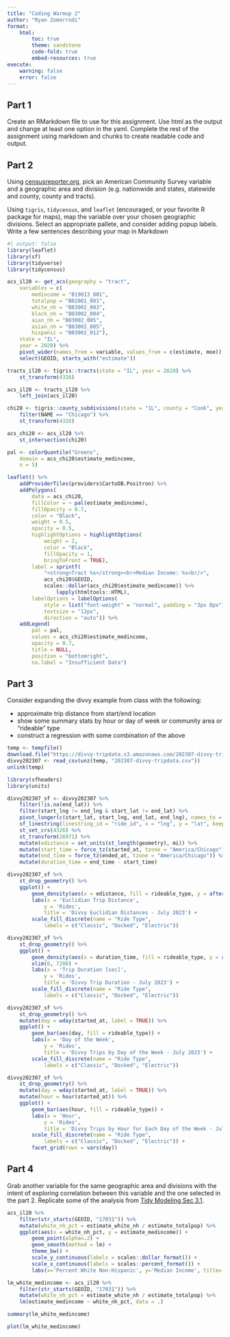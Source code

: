 ```yaml
---
title: "Coding Warmup 2"
author: "Ryan Zomorrodi"
format: 
    html:
        toc: true
        theme: sandstone
        code-fold: true
        embed-resources: true
execute:
    warning: false
    error: false
---
```


## Part 1
Create an RMarkdown file to use for this assignment. Use html as the output and change at least one option in the yaml. Complete the rest of the assignment using markdown and chunks to create readable code and output.

## Part 2
Using [censusreporter.org](https://censusreporter.org/), pick an American Community Survey variable and a geographic area and division (e.g. nationwide and states, statewide and county, county and tracts).

Using `tigris`, `tidycensus`, and `leaflet` (encouraged, or your favorite R package for maps), map the variable over your chosen geographic divisions. Select an appropriate pallete, and consider adding popup labels. Write a few sentences describing your map in Markdown
``` r
#| output: false
library(leaflet)
library(sf)
library(tidyverse)
library(tidycensus)

acs_il20 <- get_acs(geography = "tract", 
    variables = c(
        medincome = "B19013_001",
        totalpop = "B02001_001",
        white_nh = "B03002_003",
        black_nh = "B03002_004",
        aian_nh = "B03002_005",
        asian_nh = "B03002_005",
        hispanic = "B03002_012"),
    state = "IL", 
    year = 2020) %>%
    pivot_wider(names_from = variable, values_from = c(estimate, moe)) %>%
    select(GEOID, starts_with("estimate"))

tracts_il20 <- tigris::tracts(state = "IL", year = 2020) %>% 
    st_transform(4326)

acs_il20 <- tracts_il20 %>%
    left_join(acs_il20)

chi20 <- tigris::county_subdivisions(state = "IL", county = "Cook", year = 2020) %>%
    filter(NAME == "Chicago") %>% 
    st_transform(4326)

acs_chi20 <- acs_il20 %>%
    st_intersection(chi20)
```

``` r
pal <- colorQuantile("Greens", 
    domain = acs_chi20$estimate_medincome,
    n = 5)

leaflet() %>%
    addProviderTiles(providers$CartoDB.Positron) %>% 
    addPolygons(
        data = acs_chi20,
        fillColor = ~ pal(estimate_medincome),
        fillOpacity = 0.7,
        color = "Black",
        weight = 0.5,
        opacity = 0.5,
        highlightOptions = highlightOptions(
            weight = 2,
            color = "Black",
            fillOpacity = 1,
            bringToFront = TRUE),
        label = sprintf(
            "<strong>Tract %s</strong><br>Median Income: %s<br/>",
            acs_chi20$GEOID,
            scales::dollar(acs_chi20$estimate_medincome)) %>% 
                lapply(htmltools::HTML),
        labelOptions = labelOptions(
            style = list("font-weight" = "normal", padding = "3px 8px"),
            textsize = "12px",
            direction = "auto")) %>%
    addLegend(
        pal = pal,
        values = acs_chi20$estimate_medincome,
        opacity = 0.7,
        title = NULL,
        position = "bottomright",
        na.label = "Insufficient Data")
```

## Part 3
Consider expanding the divvy example from class with the following:  

* approximate trip distance from start/end location  
* show some summary stats by hour or day of week or community area or “rideable” type  
* construct a regression with some combination of the above  

``` r
temp <- tempfile()
download.file("https://divvy-tripdata.s3.amazonaws.com/202307-divvy-tripdata.zip", temp)
divvy202307 <- read_csv(unz(temp, "202307-divvy-tripdata.csv"))
unlink(temp)
```

``` r
library(sfheaders)
library(units)

divvy202307_sf <- divvy202307 %>%
    filter(!is.na(end_lat)) %>%
    filter(start_lng != end_lng & start_lat != end_lat) %>%
    pivot_longer(c(start_lat, start_lng, end_lat, end_lng), names_to = c("Position", ".value"), names_pattern = "(.*)_(.*)") %>%
    sf_linestring(linestring_id = "ride_id", x = "lng", y = "lat", keep = TRUE) %>%
    st_set_crs(4326) %>%
    st_transform(26971) %>%
    mutate(edistance = set_units(st_length(geometry), mi)) %>%
    mutate(start_time = force_tz(started_at, tzone = "America/Chicago")) %>%
    mutate(end_time = force_tz(ended_at, tzone = "America/Chicago")) %>%
    mutate(duration_time = end_time - start_time)
```

``` r
divvy202307_sf %>%
    st_drop_geometry() %>%
    ggplot() + 
        geom_density(aes(x = edistance, fill = rideable_type, y = after_stat(count)), alpha = 0.5) + 
        labs(x = 'Euclidian Trip Distance',
            y = 'Rides',
            title = 'Divvy Euclidian Distances - July 2023') +
        scale_fill_discrete(name = "Ride Type",
            labels = c("Classic", "Docked", "Electric"))
```

``` r
divvy202307_sf %>%
    st_drop_geometry() %>%
    ggplot() + 
        geom_density(aes(x = duration_time, fill = rideable_type, y = after_stat(count)), alpha = 0.5) + 
        xlim(0, 7200) +
        labs(x = 'Trip Duration [sec]',
            y = 'Rides',
            title = 'Divvy Trip Duration - July 2023') +
        scale_fill_discrete(name = "Ride Type",
            labels = c("Classic", "Docked", "Electric"))
```

``` r
divvy202307_sf %>%
    st_drop_geometry() %>%
    mutate(day = wday(started_at, label = TRUE)) %>%
    ggplot() +
        geom_bar(aes(day, fill = rideable_type)) +
        labs(x = 'Day of the Week',
            y = 'Rides',
            title = 'Divvy Trips by Day of the Week - July 2023') +
        scale_fill_discrete(name = "Ride Type",
            labels = c("Classic", "Docked", "Electric"))
```

``` r
divvy202307_sf %>%
    st_drop_geometry() %>%
    mutate(day = wday(started_at, label = TRUE)) %>%
    mutate(hour = hour(started_at)) %>%
    ggplot() +
        geom_bar(aes(hour, fill = rideable_type)) +
        labs(x = 'Hour',
            y = 'Rides',
            title = 'Divvy Trips by Hour for Each Day of the Week - July 2023') +
        scale_fill_discrete(name = "Ride Type",
            labels = c("Classic", "Docked", "Electric")) +
        facet_grid(rows = vars(day))
```

## Part 4  
Grab another variable for the same geographic area and divisions with the intent of exploring correlation between this variable and the one selected in the part 2. Replicate some of the analysis from [Tidy Modeling Sec 3.1](https://www.tmwr.org/base-r.html#an-example).

``` r
acs_il20 %>%
    filter(str_starts(GEOID, "17031")) %>%
    mutate(white_nh_pct = estimate_white_nh / estimate_totalpop) %>%
    ggplot(aes(x = white_nh_pct, y = estimate_medincome)) +
        geom_point(alpha=.2) +
        geom_smooth(method = lm) +
        theme_bw() +
        scale_y_continuous(labels = scales::dollar_format()) +
        scale_x_continuous(labels = scales::percent_format()) +
        labs(x='Percent White Non-Hispanic', y='Median Income', title='Median Income and Percent White Non-Hispanic by Census Tract \nin Cook County')
```

``` r
lm_white_medincome <- acs_il20 %>%
    filter(str_starts(GEOID, "17031")) %>%
    mutate(white_nh_pct = estimate_white_nh / estimate_totalpop) %>%
    lm(estimate_medincome ~ white_nh_pct, data = .)

summary(lm_white_medincome)
```

``` r
plot(lm_white_medincome)
```